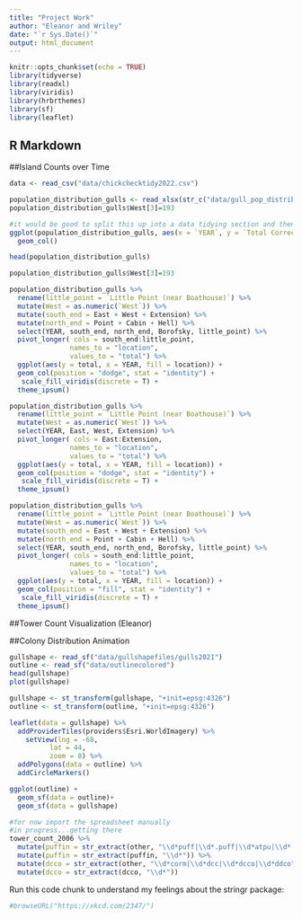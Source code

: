 ```yaml
---
title: "Project Work"
author: "Eleanor and Wriley"
date: "`r Sys.Date()`"
output: html_document
---
```


```r
knitr::opts_chunk$set(echo = TRUE)
library(tidyverse)
library(readxl)
library(viridis)
library(hrbrthemes)
library(sf)
library(leaflet)
```

## R Markdown


##Island Counts over Time
```r
data <- read_csv("data/chickchecktidy2022.csv")
```

```r
population_distribution_gulls <- read_xlsx(str_c("data/gull_pop_distribution_2022.xlsx")) 
population_distribution_gulls$West[3]=193 
```

```r

#it would be good to split this up into a data tidying section and then the visuals
ggplot(population_distribution_gulls, aes(x = `YEAR`, y = `Total Corrected`)) +
  geom_col()

head(population_distribution_gulls)

population_distribution_gulls$West[3]=193

population_distribution_gulls %>%
  rename(little_point = `Little Point (near Boathouse)`) %>%
  mutate(West = as.numeric(`West`)) %>%
  mutate(south_end = East + West + Extension) %>%
  mutate(north_end = Point + Cabin + Hell) %>%
  select(YEAR, south_end, north_end, Borofsky, little_point) %>%
  pivot_longer( cols = south_end:little_point,
               names_to = "location",
               values_to = "total") %>%
  ggplot(aes(y = total, x = YEAR, fill = location)) +
  geom_col(position = "dodge", stat = "identity") +
   scale_fill_viridis(discrete = T) +
  theme_ipsum()

population_distribution_gulls %>%
  rename(little_point = `Little Point (near Boathouse)`) %>%
  mutate(West = as.numeric(`West`)) %>%
  select(YEAR, East, West, Extension) %>%
  pivot_longer( cols = East:Extension,
               names_to = "location",
               values_to = "total") %>%
  ggplot(aes(y = total, x = YEAR, fill = location)) +
  geom_col(position = "dodge", stat = "identity") +
   scale_fill_viridis(discrete = T) +
  theme_ipsum()
```

```r
population_distribution_gulls %>%
  rename(little_point = `Little Point (near Boathouse)`) %>%
  mutate(West = as.numeric(`West`)) %>%
  mutate(south_end = East + West + Extension) %>%
  mutate(north_end = Point + Cabin + Hell) %>%
  select(YEAR, south_end, north_end, Borofsky, little_point) %>%
  pivot_longer( cols = south_end:little_point,
               names_to = "location",
               values_to = "total") %>%
  ggplot(aes(y = total, x = YEAR, fill = location)) +
  geom_col(position = "fill", stat = "identity") +
   scale_fill_viridis(discrete = T) +
  theme_ipsum()
```


##Tower Count Visualization (Eleanor)


##Colony Distribution Animation

```r

gullshape <- read_sf("data/gullshapefiles/gulls2021")
outline <- read_sf("data/outlinecolored")
head(gullshape)
plot(gullshape)

gullshape <- st_transform(gullshape, "+init=epsg:4326")
outline <- st_transform(outline, "+init=epsg:4326")

leaflet(data = gullshape) %>% 
  addProviderTiles(providers$Esri.WorldImagery) %>% 
    setView(lng = -68, 
          lat = 44, 
          zoom = 8) %>%
  addPolygons(data = outline) %>% 
  addCircleMarkers()

```



```r
ggplot(outline) +
  geom_sf(data = outline)+
  geom_sf(data = gullshape)
```

```r
#for now import the spreadsheet manually
#in progress...getting there
tower_count_2006 %>% 
  mutate(puffin = str_extract(other, "\\d*puff|\\d*.puff|\\d*atpu|\\d*.atpu|\\d*puffis|\\d*puffins|\\d*.puffins")) %>% 
  mutate(puffin = str_extract(puffin, "\\d*")) %>% 
  mutate(dcco = str_extract(other, "\\d*corm|\\d*dcc|\\d*dcco|\\d*ddco")) %>% 
  mutate(dcco = str_extract(dcco, "\\d*"))
```

Run this code chunk to understand my feelings about the stringr package:
```r
#browseURL("https://xkcd.com/2347/")
```

